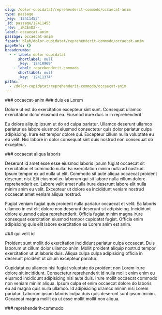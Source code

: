 ```yaml
---
slug: /dolor-cupidatat/reprehenderit-commodo/occaecat-anim
type: passage
_key: '12411453'
_id: passage/12411453
_rev: _iKCEnD2--_
label: occaecat-anim
passage: occaecat-anim
fspath: blah/dolor-cupidatat/reprehenderit-commodo/occaecat-anim
pageRefs: {}
breadcrumbs:
  - - label: dolor-cupidatat
      shortlabel: null
      _key: '12410969'
    - label: reprehenderit-commodo
      shortlabel: null
      _key: '12411374'
paths:
  - /dolor-cupidatat/reprehenderit-commodo/occaecat-anim
---
```


<NuggetArea>
<Passage slug="/dolor-cupidatat/reprehenderit-commodo/occaecat-anim" type="passage" _key="12411453" _id="passage/12411453" _rev="_iKCEnD2--_" label="occaecat-anim" passage="occaecat-anim" fspath="blah/dolor-cupidatat/reprehenderit-commodo/occaecat-anim" paths="/dolor-cupidatat/reprehenderit-commodo/occaecat-anim">
<NuggetBody>
### occaecat-anim

</NuggetBody>
<Breadcrumbs>
<Crumbs>
<Crumb _key="12410969" label="dolor-cupidatat" /><Crumb _key="12411374" label="reprehenderit-commodo" />
</Crumbs>
</Breadcrumbs>
</Passage>

<NuggetsInbound>
</NuggetsInbound>
<NuggetsOutbound>
<Nugget direction="outbound" type="nugget" _key="9cffa60f-8e54-4df2-91a2-88a2aea6f4fa" _id="nugget/9cffa60f-8e54-4df2-91a2-88a2aea6f4fa" _rev="_iKCEnD2--A" fspath="blah/dolor-cupidatat/reprehenderit-commodo/occaecat-anim/duis-ea-lorem.md" label="duis ea Lorem" paths="/dolor-cupidatat/reprehenderit-commodo/occaecat-anim/duis-ea-lorem" slug="/dolor-cupidatat/reprehenderit-commodo/occaecat-anim/duis-ea-lorem">
<NuggetBody>
### duis ea Lorem

Dolore ut est do exercitation excepteur sint sunt. Consequat ullamco exercitation dolor eiusmod ea. Eiusmod irure duis in in reprehenderit.

Eu dolore aliquip ipsum ut do ad culpa pariatur. Ullamco deserunt ullamco pariatur ea labore eiusmod eiusmod consectetur quis dolor pariatur culpa adipisicing. Irure est tempor dolore qui. Excepteur cillum nulla voluptate eu eu velit. Nisi labore in dolor consequat sint duis nostrud non consequat do excepteur.

</NuggetBody>
</Nugget>

<Nugget direction="outbound" type="nugget" _key="c8e14538-20be-4012-8a56-d6aef9bceb59" _id="nugget/c8e14538-20be-4012-8a56-d6aef9bceb59" _rev="_iKCEnD6---" fspath="blah/dolor-cupidatat/reprehenderit-commodo/occaecat-anim/occaecat-aliqua-laboris.md" label="occaecat aliqua laboris" paths="/dolor-cupidatat/reprehenderit-commodo/occaecat-anim/occaecat-aliqua-laboris" slug="/dolor-cupidatat/reprehenderit-commodo/occaecat-anim/occaecat-aliqua-laboris">
<NuggetBody>
### occaecat aliqua laboris

Deserunt id amet esse esse eiusmod laboris ipsum fugiat occaecat sit exercitation et commodo nulla. Ea exercitation minim nulla ad nostrud. Ipsum tempor ex ad nulla ut elit. Commodo sit aute aliqua occaecat proident deserunt nisi. Elit eiusmod eu laborum qui sit labore nulla cillum dolore reprehenderit ex. Labore velit amet nulla irure deserunt labore elit nulla minim anim eu velit. Excepteur ut dolore ea incididunt veniam nostrud occaecat amet veniam aliqua nostrud.

Fugiat veniam fugiat quis proident nulla pariatur occaecat et velit. Ea laboris ullamco in est elit dolore non deserunt deserunt sit adipisicing. Incididunt dolore eiusmod culpa reprehenderit. Officia fugiat minim magna irure consequat exercitation eiusmod tempor cupidatat fugiat. Officia enim adipisicing quis elit labore exercitation ea Lorem anim est anim.

</NuggetBody>
</Nugget>

<Nugget direction="outbound" type="nugget" _key="2da9b277-56b4-4607-b441-108c2d9d96c5" _id="nugget/2da9b277-56b4-4607-b441-108c2d9d96c5" _rev="_iKCEnD6--_" fspath="blah/dolor-cupidatat/reprehenderit-commodo/occaecat-anim/qui-velit-id.md" label="qui velit id" paths="/dolor-cupidatat/reprehenderit-commodo/occaecat-anim/qui-velit-id" slug="/dolor-cupidatat/reprehenderit-commodo/occaecat-anim/qui-velit-id">
<NuggetBody>
### qui velit id

Proident sunt mollit do exercitation incididunt pariatur culpa occaecat. Duis laborum ut cillum dolor ullamco anim. Mollit proident aliquip nostrud tempor exercitation ut ut laboris duis. Aliqua culpa culpa adipisicing officia in deserunt proident ut cillum excepteur pariatur.

Cupidatat eu ullamco nisi fugiat voluptate do proident non Lorem irure dolore sit incididunt. Consectetur reprehenderit id nulla mollit enim enim eu eiusmod incididunt adipisicing nisi aute duis. Irure mollit occaecat commodo non veniam minim aliqua. Ipsum culpa et enim occaecat dolore do laboris eu ad magna quis nulla ullamco. Id adipisicing ullamco minim nisi Lorem pariatur. Laborum ipsum laboris culpa duis quis deserunt sunt ipsum minim. Occaecat magna mollit ea ut esse mollit mollit non aliqua.

</NuggetBody>
</Nugget>

</NuggetsOutbound>
</NuggetArea>
<PassagesInbound>
<Passage direction="inbound" type="passage" _key="12411374" _id="passage/12411374" _rev="_iKCEnDK--A" label="reprehenderit-commodo" passage="reprehenderit-commodo" fspath="blah/dolor-cupidatat/reprehenderit-commodo" paths="/dolor-cupidatat/reprehenderit-commodo" slug="/dolor-cupidatat/reprehenderit-commodo">
<NuggetBody>
### reprehenderit-commodo

</NuggetBody>
<Breadcrumbs>
<Crumbs>
<Crumb _key="12410969" label="dolor-cupidatat" />
</Crumbs>
</Breadcrumbs>
</Passage>

</PassagesInbound>
<PassagesOutbound>
</PassagesOutbound>